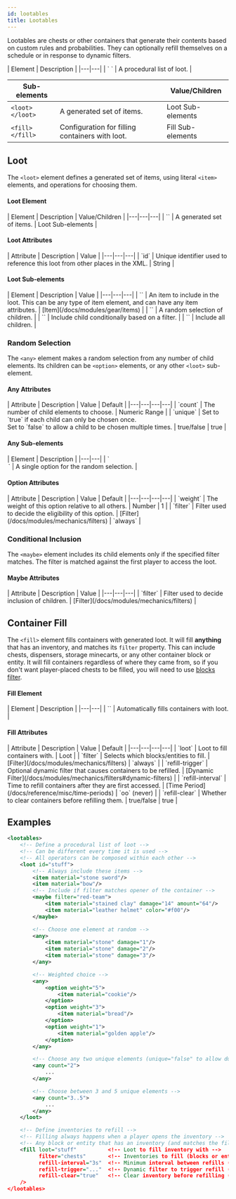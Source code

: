 ```yaml
---
id: lootables
title: Lootables
---
```


Lootables are chests or other containers that generate their contents based on custom rules and probabilities.
They can optionally refill themselves on a schedule or in response to dynamic filters.

<div className="table-container">
  | Element | Description |
  |---|---|
  | `<lootables> </lootables>` | A procedural list of loot. |

  | Sub-elements || Value/Children |
  |---|---|---|
  | `<loot> </loot>` | A generated set of items. | <span className="badge badge--secondary">Loot Sub-elements</span> |
  | `<fill> </fill>` | Configuration for filling containers with loot. | <span className="badge badge--secondary">Fill Sub-elements</span> |
</div>

## Loot

The `<loot>` element defines a generated set of items, using literal `<item>` elements, and operations for choosing them.

#### Loot Element

<div className="table-container">
  | Element | Description | Value/Children |
  |---|---|---|
  | `<loot>` | A generated set of items. | <span className="badge badge--secondary">Loot Sub-elements</span> |
</div>

#### Loot Attributes

<div className="table-container">
  | Attribute | Description | Value |
  |---|---|---|
  | `id` | Unique identifier used to reference this loot from other places in the XML. | <span className="badge badge--primary">String</span> |
</div>

#### Loot Sub-elements

<div className="table-container">
  | Element | Description | Value |
  |---|---|---|
  | `<item>` | An item to include in the loot. This can be any type of item element, and can have any item attributes. | [Item](/docs/modules/gear/items) |
  | `<any>` | A random selection of children. |
  | `<maybe>` | Include child conditionally based on a filter. |
  | `<all>` | Include all children. |
</div>

### Random Selection

The `<any>` element makes a random selection from any number of child elements.
Its children can be `<option>` elements, or any other `<loot>` sub-element.

#### Any Attributes

<div className="table-container">
  | Attribute | Description | Value | Default |
  |---|---|---|---|
  | `count` | The number of child elements to choose. | <span className="badge badge--primary">Numeric Range</span> |
  | `unique` | Set to `true` if each child can only be chosen once.<br />Set to `false` to allow a child to be chosen multiple times. | <span className="badge badge--primary">true/false</span> | true |
</div>

#### Any Sub-elements

<div className="table-container">
  | Element | Description |
  |---|---|
  | `<option>` | A single option for the random selection. |
</div>

#### Option Attributes

<div className="table-container">
  | Attribute | Description | Value | Default |
  |---|---|---|---|
  | `weight` | The weight of this option relative to all others. | <span className="badge badge--primary">Number</span> | 1 |
  | `filter` | Filter used to decide the eligibility of this option. | [Filter](/docs/modules/mechanics/filters) | `always` |
</div>

### Conditional Inclusion

The `<maybe>` element includes its child elements only if the specified filter matches.
The filter is matched against the first player to access the loot.

#### Maybe Attributes

<div className="table-container">
  | Attribute | Description | Value |
  |---|---|---|
  | `filter` | Filter used to decide inclusion of children. | [Filter](/docs/modules/mechanics/filters) |
</div>

## Container Fill

The `<fill>` element fills containers with generated loot.
It will fill **anything** that has an inventory, and matches its `filter` property.
This can include chests, dispensers, storage minecarts, or any other container block or entity.
It will fill containers regardless of where they came from, so if you don't want player-placed
chests to be filled, you will need to use [blocks filter](/docs/modules/mechanics/filters#spatial-filters).

#### Fill Element

<div className="table-container">
  | Element | Description |
  |---|---|
  | `<fill>` | Automatically fills containers with loot. |
</div>

#### Fill Attributes

<div className="table-container">
  | Attribute | Description | Value | Default |
  |---|---|---|---|
  | `loot` | Loot to fill containers with. | <span className="badge badge--primary">Loot</span> |
  | `filter` | Selects which blocks/entities to fill. | [Filter](/docs/modules/mechanics/filters) | `always` |
  | `refill-trigger` | Optional dynamic filter that causes containers to be refilled. | [Dynamic Filter](/docs/modules/mechanics/filters#dynamic-filters) |
  | `refill-interval` | Time to refill containers after they are first accessed. | [Time Period](/docs/reference/misc/time-periods) | `oo` (never) |
  | `refill-clear` | Whether to clear containers before refilling them. | <span className="badge badge--primary">true/false</span> | true |
</div>

## Examples

```xml
<lootables>
    <!-- Define a procedural list of loot -->
    <!-- Can be different every time it is used -->
    <!-- All operators can be composed within each other -->
    <loot id="stuff">
        <!-- Always include these items -->
        <item material="stone sword"/>
        <item material="bow"/>
        <!-- Include if filter matches opener of the container -->
        <maybe filter="red-team">
            <item material="stained clay" damage="14" amount="64"/>
            <item material="leather helmet" color="#f00"/>
        </maybe>

        <!-- Choose one element at random -->
        <any>
            <item material="stone" damage="1"/>
            <item material="stone" damage="2"/>
            <item material="stone" damage="3"/>
        </any>

        <!-- Weighted choice -->
        <any>
            <option weight="5">
                <item material="cookie"/>
            </option>
            <option weight="3">
                <item material="bread"/>
            </option>
            <option weight="1">
                <item material="golden apple"/>
            </option>
        </any>

        <!-- Choose any two unique elements (unique="false" to allow duplicates) -->
        <any count="2">
            ...
        </any>

        <!-- Choose between 3 and 5 unique elements -->
        <any count="3..5">
            ...
        </any>
    </loot>

    <!-- Define inventories to refill -->
    <!-- Filling always happens when a player opens the inventory -->
    <!-- Any block or entity that has an inventory (and matches the filter) will be filled -->
    <fill loot="stuff"          <!-- Loot to fill inventory with -->
          filter="chests"       <!-- Inventories to fill (blocks or entities) -->
          refill-interval="3s"  <!-- Minimum interval between refills (default +inf) -->
          refill-trigger="..."  <!-- Dynamic filter to trigger refill (default none) -->
          refill-clear="true"   <!-- Clear inventory before refilling (default true) -->
    />
</lootables>
```